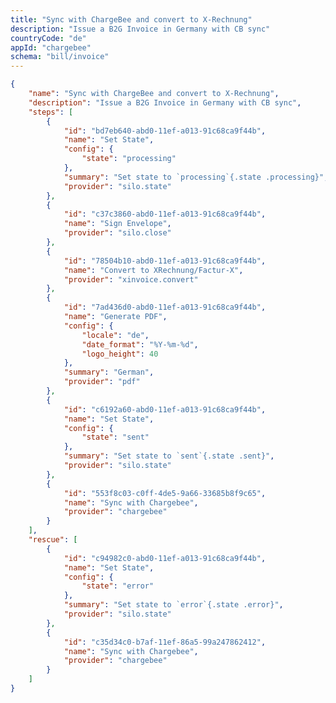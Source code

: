 ```yaml
---
title: "Sync with ChargeBee and convert to X-Rechnung"
description: "Issue a B2G Invoice in Germany with CB sync"
countryCode: "de"
appId: "chargebee"
schema: "bill/invoice"
---
```



```json Example Chargebee X-Rechnung Workflow
{
    "name": "Sync with ChargeBee and convert to X-Rechnung",
    "description": "Issue a B2G Invoice in Germany with CB sync",
    "steps": [
        {
            "id": "bd7eb640-abd0-11ef-a013-91c68ca9f44b",
            "name": "Set State",
            "config": {
                "state": "processing"
            },
            "summary": "Set state to `processing`{.state .processing}",
            "provider": "silo.state"
        },
        {
            "id": "c37c3860-abd0-11ef-a013-91c68ca9f44b",
            "name": "Sign Envelope",
            "provider": "silo.close"
        },
        {
            "id": "78504b10-abd0-11ef-a013-91c68ca9f44b",
            "name": "Convert to XRechnung/Factur-X",
            "provider": "xinvoice.convert"
        },
        {
            "id": "7ad436d0-abd0-11ef-a013-91c68ca9f44b",
            "name": "Generate PDF",
            "config": {
                "locale": "de",
                "date_format": "%Y-%m-%d",
                "logo_height": 40
            },
            "summary": "German",
            "provider": "pdf"
        },
        {
            "id": "c6192a60-abd0-11ef-a013-91c68ca9f44b",
            "name": "Set State",
            "config": {
                "state": "sent"
            },
            "summary": "Set state to `sent`{.state .sent}",
            "provider": "silo.state"
        },
        {
            "id": "553f8c03-c0ff-4de5-9a66-33685b8f9c65",
            "name": "Sync with Chargebee",
            "provider": "chargebee"
        }
    ],
    "rescue": [
        {
            "id": "c94982c0-abd0-11ef-a013-91c68ca9f44b",
            "name": "Set State",
            "config": {
                "state": "error"
            },
            "summary": "Set state to `error`{.state .error}",
            "provider": "silo.state"
        },
        {
            "id": "c35d34c0-b7af-11ef-86a5-99a247862412",
            "name": "Sync with Chargebee",
            "provider": "chargebee"
        }
    ]
}
```